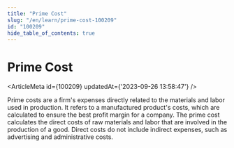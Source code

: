 ```yaml
---
title: "Prime Cost"
slug: "/en/learn/prime-cost-100209"
id: "100209"
hide_table_of_contents: true
---
```



# Prime Cost

<ArticleMeta id={100209} updatedAt={'2023-09-26 13:58:47'} />
<div className='border-solid border-b border-t-0 my-4 border-[var(--ifm-color-gray-300)]' />

Prime costs are a firm's expenses directly related to the materials and labor used in production. It refers to a manufactured product's costs, which are calculated to ensure the best profit margin for a company. The prime cost calculates the direct costs of raw materials and labor that are involved in the production of a good. Direct costs do not include indirect expenses, such as advertising and administrative costs.
